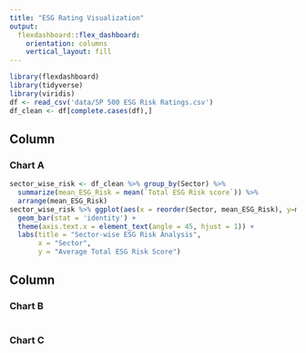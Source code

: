 ```yaml
---
title: "ESG Rating Visualization"
output: 
  flexdashboard::flex_dashboard:
    orientation: columns
    vertical_layout: fill
---
```


```r
library(flexdashboard)
library(tidyverse)
library(viridis)
df <- read_csv('data/SP 500 ESG Risk Ratings.csv')
df_clean <- df[complete.cases(df),]
```

Column {data-width=650}
-----------------------------------------------------------------------

### Chart A

```r
sector_wise_risk <- df_clean %>% group_by(Sector) %>% 
  summarize(mean_ESG_Risk = mean(`Total ESG Risk score`)) %>% 
  arrange(mean_ESG_Risk)
sector_wise_risk %>% ggplot(aes(x = reorder(Sector, mean_ESG_Risk), y=mean_ESG_Risk)) +
  geom_bar(stat = 'identity') + 
  theme(axis.text.x = element_text(angle = 45, hjust = 1)) +
  labs(title = "Sector-wise ESG Risk Analysis",
       x = "Sector",
       y = "Average Total ESG Risk Score")
```

Column {data-width=350}
-----------------------------------------------------------------------

### Chart B

```r

```

### Chart C

```r

```


